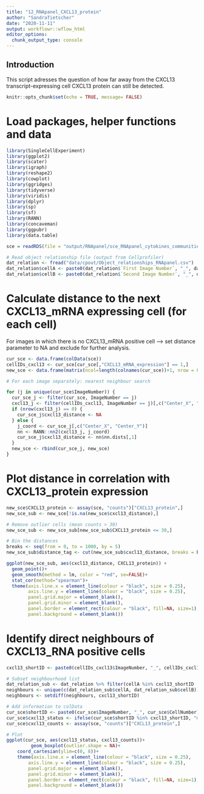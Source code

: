 ```yaml
---
title: "12_RNApanel_CXCL13_protein"
author: "SandraTietscher"
date: "2020-11-11"
output: workflowr::wflow_html
editor_options:
  chunk_output_type: console
---
```


## Introduction

This script adresses the question of how far away from the CXCL13 transcript-expressing cell CXCL13 protein can still be detected.

```r
knitr::opts_chunk$set(echo = TRUE, message= FALSE)
```


# Load packages, helper functions and data

```r
library(SingleCellExperiment)
library(ggplot2)
library(scater)
library(igraph)
library(reshape2)
library(cowplot)
library(ggridges)
library(tidyverse)
library(viridis)
library(dplyr)
library(sp)
library(sf)
library(RANN)
library(concaveman)
library(ggpubr)
library(data.table)

sce = readRDS(file = "output/RNApanel/sce_RNApanel_cytokines_communities.rds")

# Read object relationship file (output from Cellprofiler)
dat_relation <- fread("data/cpout/Object_relationships_RNApanel.csv")
dat_relation$cellA <- paste0(dat_relation$`First Image Number`, "_", dat_relation$`First Object Number`)
dat_relation$cellB <- paste0(dat_relation$`Second Image Number`, "_", dat_relation$`Second Object Number`)
```

# Calculate distance to the next CXCL13_mRNA expressing cell (for each cell)

For images in which there is no CXCL13_mRNA positive cell --> set distance parameter to NA and exclude for further analysis.

```r
cur_sce <- data.frame(colData(sce))
cellIDs_cxcl13 <- cur_sce[cur_sce[,"CXCL13_mRNA_expression"] == 1,]
new_sce <- data.frame(matrix(ncol=length(colnames(cur_sce))+1, nrow = 0))

# For each image separately: nearest neighbour search

for (j in unique(cur_sce$ImageNumber)) {
  cur_sce_j <- filter(cur_sce, ImageNumber == j)
  cxcl13_j <- filter(cellIDs_cxcl13, ImageNumber == j)[,c("Center_X", "Center_Y")]
  if (nrow(cxcl13_j) == 0) {
    cur_sce_j$cxcl13_distance <- NA
  } else {
    j_coord <- cur_sce_j[,c("Center_X", "Center_Y")]
    nn <- RANN::nn2(cxcl13_j, j_coord)
    cur_sce_j$cxcl13_distance <- nn$nn.dists[,1]
  }
  new_sce <- rbind(cur_sce_j, new_sce)
}
```

# Plot distance in correlation with CXCL13_protein expression

```r
new_sce$CXCL13_protein <- assay(sce, "counts")["CXCL13_protein",]
new_sce_sub <- new_sce[!is.na(new_sce$cxcl13_distance),]

# Remove outlier cells (mean counts > 30)
new_sce_sub <- new_sce_sub[new_sce_sub$CXCL13_protein <= 30,]

# Bin the distances
breaks <- seq(from = 0, to = 1000, by = 5)
new_sce_sub$distance_tag <- cut(new_sce_sub$cxcl13_distance, breaks = breaks, include.lowest = TRUE, right = TRUE)

ggplot(new_sce_sub, aes(cxcl13_distance, CXCL13_protein)) +
  geom_point()+
  geom_smooth(method = lm, color = "red", se=FALSE)+
  stat_cor(method="spearman")+
  theme(axis.line.x = element_line(colour = "black", size = 0.25),
        axis.line.y = element_line(colour = "black", size = 0.25),
        panel.grid.major = element_blank(),
        panel.grid.minor = element_blank(),
        panel.border = element_rect(colour = "black", fill=NA, size=1),
        panel.background = element_blank())

```

# Identify direct neighbours of CXCL13_RNA positive cells

```r
cxcl13_shortID <- paste0(cellIDs_cxcl13$ImageNumber, "_", cellIDs_cxcl13$CellNumber)

# Subset neighbourhood list
dat_relation_sub <- dat_relation %>% filter(cellA %in% cxcl13_shortID | cellB %in% cxcl13_shortID)
neighbours <- unique(c(dat_relation_sub$cellA, dat_relation_sub$cellB))
neighbours <- setdiff(neighbours, cxcl13_shortID)

# Add information to colData
cur_sce$shortID <- paste0(cur_sce$ImageNumber, "_", cur_sce$CellNumber)
cur_sce$cxcl13_status <- ifelse(cur_sce$shortID %in% cxcl13_shortID, "mRNA_expressing", ifelse(cur_sce$shortID %in% neighbours, "neighbour", "none"))
cur_sce$cxcl13_counts <- assay(sce, "counts")["CXCL13_protein",]

# Plot
ggplot(cur_sce, aes(cxcl13_status, cxcl13_counts))+
         geom_boxplot(outlier.shape = NA)+
    coord_cartesian(ylim=c(0, 8))+
    theme(axis.line.x = element_line(colour = "black", size = 0.25),
        axis.line.y = element_line(colour = "black", size = 0.25),
        panel.grid.major = element_blank(),
        panel.grid.minor = element_blank(),
        panel.border = element_rect(colour = "black", fill=NA, size=1),
        panel.background = element_blank())

```


